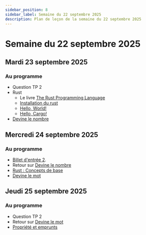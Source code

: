 ```yaml
---
sidebar_position: 8
sidebar_label: Semaine du 22 septembre 2025
description: Plan de leçon de la semaine du 22 septembre 2025
---
```


# Semaine du 22 septembre 2025

## Mardi 23 septembre 2025

### Au programme

- Question TP 2
- Rust
    - Le livre [The Rust Programming Language](https://doc.rust-lang.org/book/)
    - [Installation du rust](https://doc.rust-lang.org/book/ch01-01-installation.html)
    - [Hello, World!](https://doc.rust-lang.org/book/ch01-02-hello-world.html)
    - [Hello, Cargo!](https://doc.rust-lang.org/book/ch01-03-hello-cargo.html)
- [Devine le nombre](../notes_de_cours/rust/devine_le_nombre.mdx)

## Mercredi 24 septembre 2025

### Au programme

- [Billet d'entrée 2](../evaluations/billet_entree_2.mdx).
- Retour sur [Devine le nombre](../notes_de_cours/rust/devine_le_nombre.mdx)
- [Rust : Concepts de base](https://doc.rust-lang.org/book/ch03-00-common-programming-concepts.html)
- [Devine le mot](../notes_de_cours/rust/devine_le_mot.mdx)

## Jeudi 25 septembre 2025

### Au programme

- Question TP 2
- Retour sur [Devine le mot](../notes_de_cours/rust/devine_le_mot.mdx)
- [Propriété et emprunts](https://doc.rust-lang.org/book/ch04-00-understanding-ownership.html)
